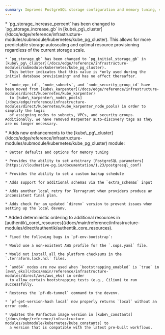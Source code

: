 ```yaml
---
summary: Improves PostgreSQL storage configuration and memory tuning, simplifies Karpenter node pool management, adds support for custom PostgreSQL parameters and schemas, and fixes several bootstrapping and environment issues.
---
```



<ChangelogEntry>
  <Fragment slot="breaking-changes">
    * `pg_storage_increase_percent` has been changed to `pg_storage_increase_gb` in [kube\_pg\_cluster](/docs/edge/reference/infrastructure-modules/submodule/kubernetes/kube_pg_cluster).
      This allows for more predictable storage autoscaling and optimal resource provisioning regardless of the current storage scale.

    * `pg_storage_gb` has been changed to `pg_initial_storage_gb` in [kube\_pg\_cluster](/docs/edge/reference/infrastructure-modules/submodule/kubernetes/kube_pg_cluster).
      This better indicates that this value is *only used during the initial database provisioning* and has no effect thereafter.

    * `node_vpc_id`, `node_subnets`, and `node_security_group_id` have been moved from [kube\_karpenter](/docs/edge/reference/infrastructure-modules/direct/kubernetes/kube_karpenter)
      to [kube\_karpenter\_node\_pools](/docs/edge/reference/infrastructure-modules/direct/kubernetes/kube_karpenter_node_pools) in order to simplify the logic
      of assigning nodes to subnets, VPCs, and security groups. Additionally, we have removed Karpenter auto-discovery tags as they are no longer necessary.
  </Fragment>

  <Fragment slot="additions">
    * Adds new enhancements to the [kube\_pg\_cluster](/docs/edge/reference/infrastructure-modules/submodule/kubernetes/kube_pg_cluster) module:

    * Better defaults and options for memory tuning

    * Provides the ability to set arbitrary [PostgreSQL parameters](https://cloudnative-pg.io/documentation/1.23/postgresql_conf)

    * Provides the ability to set a custom backup schedule

    * Adds support for additional schemas via the `extra_schemas` input

    * Adds another local retry for Terragrunt when providers produce an inconsistent final plan.

    * Adds check for an updated `direnv` version to prevent issues when setting up the local devenv.
  </Fragment>

  <Fragment slot="fixes">
    * Added deterministic ordering to additional resources in [authentik\_core\_resources](/docs/main/reference/infrastructure-modules/direct/authentik/authentik_core_resources).

    * Fixed the following bugs in `pf-env-bootstrap`:

    * Would use a non-existent AWS profile for the `.sops.yaml` file.

    * Would not install all the platform checksums in the `.terraform.lock.hcl` files.

    * `amd64` nodes are now used when `bootstrapping_enabled` is `true` in [aws\_eks](/docs/main/reference/infrastructure-modules/direct/aws/aws_eks) in order
      to allow certain bootstrapping tests (e.g., Cilium) to run successfully.

    * Restores the `pf-db-tunnel` command to the devenv.

    * `pf-get-version-hash local` now properly returns `local` without an error code.

    * Updates the Panfactum image version in [kube\_constants](/docs/edge/reference/infrastructure-modules/submodule/kubernetes/kube_constants) to
      a version that is compatible with the latest pre-built workflows.
  </Fragment>
</ChangelogEntry>

